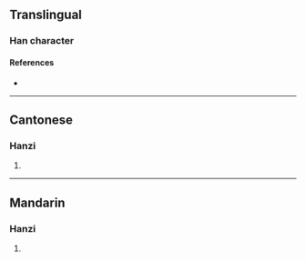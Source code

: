 {{character info}}
==Translingual==

===Han character===
{{Han char|rn=75|rad=木|as=14|sn=18|four=|canj=DWJI|ids=⿰木團}}

====References====
* {{Han ref|kx=0558.330|dkj=15731|hdz=21308.130|uh=6AB2|ud=27314}}

----

==Cantonese==

===Hanzi===
{{yue-hanzi|jyut=[[tyun4]]|y=tyun4}}

# {{rfdef|yue|sort=木14}}

----

==Mandarin==

===Hanzi===
{{cmn-hanzi|pin=[[tuán]] ([[tuan2]])|wg=t'uan<sup>2</sup>}}

# {{rfdef|cmn|sort=木14}}